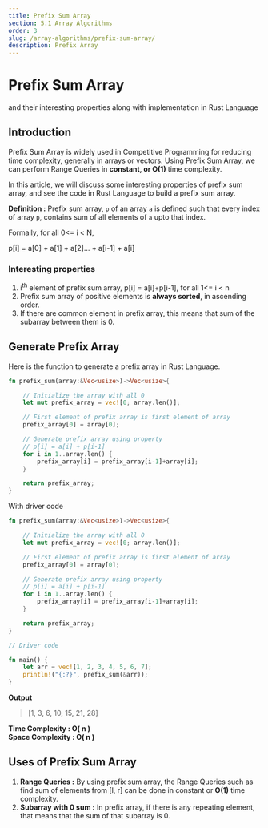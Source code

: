 ```yaml
---
title: Prefix Sum Array
section: 5.1 Array Algorithms
order: 3
slug: /array-algorithms/prefix-sum-array/
description: Prefix Array
---
```


# Prefix Sum Array
and their interesting properties along with implementation in Rust Language

## Introduction

Prefix Sum Array is widely used in Competitive Programming for reducing time complexity, generally in arrays or vectors.
Using Prefix Sum Array, we can perform Range Queries in **constant, or O(1)** time complexity.

In this article, we will discuss some interesting properties of prefix sum array, and see the code in Rust Language to build a prefix sum array.

**Definition :** Prefix sum array, `p` of an array `a` is defined such that every index of array `p`, contains sum of all elements of `a` upto that index.

Formally, for all 0<= i < N,

p[i] = a[0] + a[1] + a[2]... + a[i-1] + a[i]

### Interesting properties

1. i<sup>th</sup> element of prefix sum array, p[i] = a[i]+p[i-1],  for all 1<= i < n
2. Prefix sum array of positive elements is **always sorted**, in ascending order.
3. If there are common element in prefix array, this means that sum of the subarray between them is 0.

## Generate Prefix Array

Here is the function to generate a prefix array in Rust Language.

```rust
fn prefix_sum(array:&Vec<usize>)->Vec<usize>{

    // Initialize the array with all 0
    let mut prefix_array = vec![0; array.len()];

    // First element of prefix array is first element of array
    prefix_array[0] = array[0];

    // Generate prefix array using property
    // p[i] = a[i] + p[i-1]
    for i in 1..array.len() {
        prefix_array[i] = prefix_array[i-1]+array[i];
    }

    return prefix_array;
}
```

With driver code

```rust
fn prefix_sum(array:&Vec<usize>)->Vec<usize>{

    // Initialize the array with all 0
    let mut prefix_array = vec![0; array.len()];

    // First element of prefix array is first element of array
    prefix_array[0] = array[0];

    // Generate prefix array using property
    // p[i] = a[i] + p[i-1]
    for i in 1..array.len() {
        prefix_array[i] = prefix_array[i-1]+array[i];
    }

    return prefix_array;
}

// Driver code

fn main() {
    let arr = vec![1, 2, 3, 4, 5, 6, 7];
    println!("{:?}", prefix_sum(&arr));
}
```

**Output**

> [1, 3, 6, 10, 15, 21, 28]

**Time Complexity : O( n )** <br/>
**Space Complexity : O( n )**

## Uses of Prefix Sum Array

1. **Range Queries :** By using prefix sum array, the Range Queries such as find sum of elements from [l, r] can be done in constant or **O(1)** time complexity.
2. **Subarray with 0 sum :** In prefix array, if there is any repeating element, that means that the sum of that subarray is 0.

